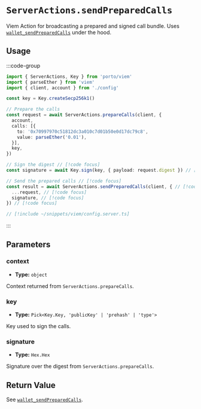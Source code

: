 # `ServerActions.sendPreparedCalls`

Viem Action for broadcasting a prepared and signed call bundle. Uses [`wallet_sendPreparedCalls`](/rpc-server/wallet_sendPreparedCalls) under the hood.

## Usage

:::code-group

```ts twoslash [example.ts]
import { ServerActions, Key } from 'porto/viem'
import { parseEther } from 'viem'
import { client, account } from './config'

const key = Key.createSecp256k1()

// Prepare the calls
const request = await ServerActions.prepareCalls(client, {
  account,
  calls: [{
    to: '0x70997970c51812dc3a010c7d01b50e0d17dc79c8',
    value: parseEther('0.01'),
  }],
  key,
})

// Sign the digest // [!code focus]
const signature = await Key.sign(key, { payload: request.digest }) // [!code focus]

// Send the prepared calls // [!code focus]
const result = await ServerActions.sendPreparedCalls(client, { // [!code focus]
  ...request, // [!code focus]
  signature, // [!code focus]
}) // [!code focus]
```

```ts twoslash [config.ts] filename="config.ts"
// [!include ~/snippets/viem/config.server.ts]
```

:::

## Parameters

### context

- **Type:** `object`

Context returned from `ServerActions.prepareCalls`.

### key

- **Type:** `Pick<Key.Key, 'publicKey' | 'prehash' | 'type'>`

Key used to sign the calls.

### signature

- **Type:** `Hex.Hex`

Signature over the digest from `ServerActions.prepareCalls`.

## Return Value

See [`wallet_sendPreparedCalls`](/rpc-server/wallet_sendPreparedCalls#response).
